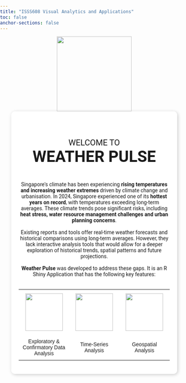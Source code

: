 ```yaml
---
title: "ISSS608 Visual Analytics and Applications"
toc: false
anchor-sections: false
---
```


```{=html}

<style>
  body {
    background-image: url('images/wallpaperflare.com_wallpaper.jpg'); /* Replace with your image path */
    background-size: cover;
    background-attachment: fixed;
    background-repeat: no-repeat;
    background-position: center;
    margin: 0;
    padding: 0;
  }

  h1 {
    display: none;
  }

  .welcome-container {
    background: rgba(255, 255, 255, 0.9); /* White background with 90% opacity */
    padding: 20px;
    border-radius: 10px;
    width: 80%;
    text-align: center;
    margin: auto;
    font-family: 'Futura', sans-serif;
    font-size: 16px;
    box-shadow: 2px 2px 10px rgba(0, 0, 0, 0.2);
  }

  .welcome-title {
    font-family: 'Roboto', sans-serif; /* Apply Roboto font */
    font-size: 36px; /* Default size */
    font-weight: bold; /* Ensure Weather Pulse is bold */
    margin-bottom: 10px;
  }

  .welcome-title span.small-text {
    font-size: 22px; /* Smaller font for "WELCOME TO" */
    font-weight: normal; /* No bold */
    display: block;
  }

  .welcome-title span.large-text {
    font-size: 42px; /* Larger font for "WEATHER PULSE" */
    font-weight: bold; /* Make it bold */
  }

  .welcome-text {
    font-family: 'Roboto', sans-serif;
    font-size: 14px;
    margin-top: -10px;
  }

  .welcome-text b, .welcome-text strong {
    font-weight: bold;
  }

  .feature-table {
    width: 100%;
    text-align: center;
    border-collapse: collapse;
  }

  .feature-table td {
    width: 33.33%; /* Ensures equal width for each column */
    padding: 10px; /* Adds spacing around images */
    vertical-align: middle; /* Centers images and captions */
    font-family: 'Futura', sans-serif;
    font-size: 14px;
  }
</style>

```

```{=html}

<center><img src="images/clipboard-306778515.png" class="welcome-image" width="200"></center>
```

```{=html}
<div class="welcome-container">
  <h2 class="welcome-title">
    <span class="small-text">WELCOME TO</span> 
    <span class="large-text">WEATHER PULSE</span><br><br>
  </h2>
  
  <p class="welcome-text">
    
    Singapore's climate has been experiencing <strong>rising temperatures and increasing weather extremes</strong> driven by climate change and urbanisation. In 2024, Singapore experienced one of its <strong>hottest years on record</strong>, with temperatures exceeding long-term averages. These climate trends pose significant risks, including <strong>heat stress, water resource management challenges and urban planning concerns</strong>.<br><br>
    
    Existing reports and tools offer real-time weather forecasts and historical comparisons using long-term averages. However, they lack interactive analysis tools that would allow for a deeper exploration of historical trends, spatial patterns and future projections.<br><br>
    
    <b>Weather Pulse</b> was developed to address these gaps. It is an R Shiny Application that has the following key features:<br><br>
    
        <table class="feature-table">
      <tr>
<td><img src="images/bar-graph.png" width="100"></td>
<td><img src="images/analysis.png" width="100"></td>
<td><img src="images/map.png" width="100"></td>
      </tr>
      <tr>
<td>Exploratory & Confirmatory Data Analysis</td>
<td>Time-Series Analysis</td>
<td>Geospatial Analysis</td>
      </tr>
    </table>
    
      </p>
</div>
```

